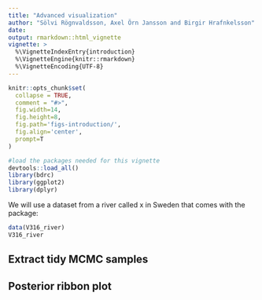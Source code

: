 ```yaml
---
title: "Advanced visualization"
author: "Sölvi Rögnvaldsson, Axel Örn Jansson and Birgir Hrafnkelsson"
date:
output: rmarkdown::html_vignette
vignette: >
  %\VignetteIndexEntry{introduction}
  %\VignetteEngine{knitr::rmarkdown}
  %\VignetteEncoding{UTF-8}
---
```


```r
knitr::opts_chunk$set(
  collapse = TRUE,
  comment = "#>",
  fig.width=14, 
  fig.height=8, 
  fig.path='figs-introduction/',
  fig.align='center',
  prompt=T
)
```

```r
#load the packages needed for this vignette
devtools::load_all()
library(bdrc)
library(ggplot2)
library(dplyr)
```
We will use a dataset from a river called x in Sweden that comes with the package:
```r
data(V316_river)
V316_river
```

## Extract tidy MCMC samples

## Posterior ribbon plot

